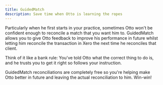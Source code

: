 ```yaml
---
title: GuidedMatch
description: Save time when Otto is learning the ropes
---
```



Particularly when he first starts in your practice, sometimes Otto won't be confident enough to reconcile a match that you want him to. GuidedMatch allows you to give Otto feedback to improve his performance in future whilst letting him reconcile the transaction in Xero the next time he reconciles that client.

Think of it like a bank rule: You've told Otto what the correct thing to do is, and he trusts you to get it right so follows your instruction.

<Aside>
  GuidedMatch reconciliations are completely free so you're helping make Otto
  better in future and leaving the actual reconciliation to him. Win-win!
</Aside>
